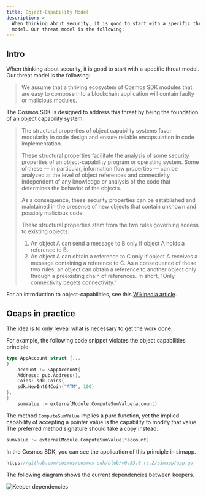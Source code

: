 ```yaml
---
title: Object-Capability Model
description: >-
  When thinking about security, it is good to start with a specific threat
  model. Our threat model is the following:
---
```

## Intro

When thinking about security, it is good to start with a specific threat model. Our threat model is the following:

> We assume that a thriving ecosystem of Cosmos SDK modules that are easy to compose into a blockchain application will contain faulty or malicious modules.

The Cosmos SDK is designed to address this threat by being the
foundation of an object capability system.

> The structural properties of object capability systems favor
> modularity in code design and ensure reliable encapsulation in
> code implementation.
>
> These structural properties facilitate the analysis of some
> security properties of an object-capability program or operating
> system. Some of these — in particular, information flow properties
> — can be analyzed at the level of object references and
> connectivity, independent of any knowledge or analysis of the code
> that determines the behavior of the objects.
>
> As a consequence, these security properties can be established
> and maintained in the presence of new objects that contain unknown
> and possibly malicious code.
>
> These structural properties stem from the two rules governing
> access to existing objects:
>
> 1. An object A can send a message to B only if object A holds a
>    reference to B.
> 2. An object A can obtain a reference to C only
>    if object A receives a message containing a reference to C. As a
>    consequence of these two rules, an object can obtain a reference
>    to another object only through a preexisting chain of references.
>    In short, "Only connectivity begets connectivity."

For an introduction to object-capabilities, see this [Wikipedia article](https://en.wikipedia.org/wiki/Object-capability_model).

## Ocaps in practice

The idea is to only reveal what is necessary to get the work done.

For example, the following code snippet violates the object capabilities
principle:

```go
type AppAccount struct {...
}
    account := &AppAccount{
    Address: pub.Address(),
    Coins: sdk.Coins{
    sdk.NewInt64Coin("ATM", 100)
},
}
    sumValue := externalModule.ComputeSumValue(account)
```

The method `ComputeSumValue` implies a pure function, yet the implied
capability of accepting a pointer value is the capability to modify that
value. The preferred method signature should take a copy instead.

```go
sumValue := externalModule.ComputeSumValue(*account)
```

In the Cosmos SDK, you can see the application of this principle in simapp.

```go
https://github.com/cosmos/cosmos-sdk/blob/v0.53.0-rc.2/simapp/app.go
```

The following diagram shows the current dependencies between keepers.

![Keeper dependencies](https://raw.githubusercontent.com/cosmos/cosmos-sdk/release/v0.46.x/docs/uml/svg/keeper_dependencies.svg)
